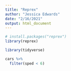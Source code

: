 ```yaml
---
title: "Reprex"
author: "Jessica Edwards"
date: "2/16/2021"
output: html_document
---
```


```r
# install.packages("reprex")
library(reprex)
```

```r
library(tidyverse)

cars %>%
  filter(sped < 6)
```